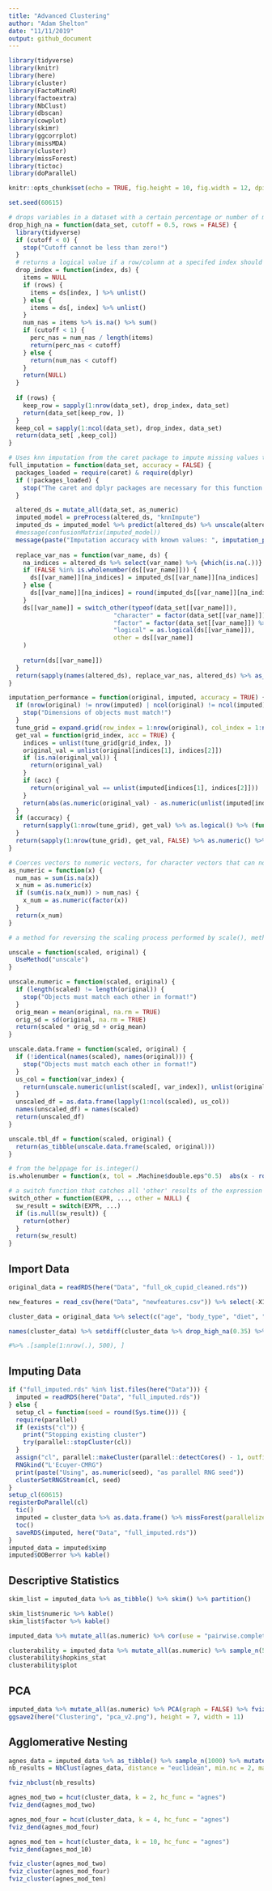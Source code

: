 ```yaml
---
title: "Advanced Clustering"
author: "Adam Shelton"
date: "11/11/2019"
output: github_document
---
```


```r
library(tidyverse)
library(knitr)
library(here)
library(cluster)
library(FactoMineR)
library(factoextra)
library(NbClust)
library(dbscan)
library(cowplot)
library(skimr)
library(ggcorrplot)
library(missMDA)
library(cluster)
library(missForest)
library(tictoc)
library(doParallel)

knitr::opts_chunk$set(echo = TRUE, fig.height = 10, fig.width = 12, dpi = 400)

set.seed(60615)

# drops variables in a dataset with a certain percentage or number of missing values (a lower value means less missing values are allowed before a variable is dropped)
drop_high_na = function(data_set, cutoff = 0.5, rows = FALSE) {
  library(tidyverse)
  if (cutoff < 0) {
    stop("Cutoff cannot be less than zero!")
  }
  # returns a logical value if a row/column at a specifed index should be dropped
  drop_index = function(index, ds) {
    items = NULL
    if (rows) {
      items = ds[index, ] %>% unlist()
    } else {
      items = ds[, index] %>% unlist()
    }
    num_nas = items %>% is.na() %>% sum()
    if (cutoff < 1) {
      perc_nas = num_nas / length(items)
      return(perc_nas < cutoff)
    } else {
      return(num_nas < cutoff)
    }
    return(NULL)
  }
  
  if (rows) {
    keep_row = sapply(1:nrow(data_set), drop_index, data_set)
    return(data_set[keep_row, ])
  }
  keep_col = sapply(1:ncol(data_set), drop_index, data_set)
  return(data_set[ ,keep_col])
}

# Uses knn imputation from the caret package to impute missing values that match the format of surrounding variables
full_imputation = function(data_set, accuracy = FALSE) {
  packages_loaded = require(caret) & require(dplyr)
  if (!packages_loaded) {
    stop("The caret and dplyr packages are necessary for this function!")
  }

  altered_ds = mutate_all(data_set, as_numeric)
  imputed_model = preProcess(altered_ds, "knnImpute") 
  imputed_ds = imputed_model %>% predict(altered_ds) %>% unscale(altered_ds)
  #message(confusionMatrix(imputed_model))
  message(paste("Imputation accuracy with known values: ", imputation_performance(altered_ds, imputed_ds) %>% (function(x) x * 100) %>% round(1), "%", sep = ""))
    
  replace_var_nas = function(var_name, ds) {
    na_indices = altered_ds %>% select(var_name) %>% {which(is.na(.))}
    if (FALSE %in% is.wholenumber(ds[[var_name]])) {
      ds[[var_name]][na_indices] = imputed_ds[[var_name]][na_indices]
    } else {
      ds[[var_name]][na_indices] = round(imputed_ds[[var_name]][na_indices])
    }
    ds[[var_name]] = switch_other(typeof(data_set[[var_name]]),
                             "character" = factor(data_set[[var_name]]) %>% levels() %>% .[ds[[var_name]]],
                             "factor" = factor(data_set[[var_name]]) %>% levels() %>% .[ds[[var_name]]] %>% factor(),
                             "logical" = as.logical(ds[[var_name]]),
                             other = ds[[var_name]]
    )
    
    return(ds[[var_name]])
  }
  return(sapply(names(altered_ds), replace_var_nas, altered_ds) %>% as_tibble())
}

imputation_performance = function(original, imputed, accuracy = TRUE) {
  if (nrow(original) != nrow(imputed) | ncol(original) != ncol(imputed)) {
    stop("Dimensions of objects must match!")
  }
  tune_grid = expand.grid(row_index = 1:nrow(original), col_index = 1:ncol(original))
  get_val = function(grid_index, acc = TRUE) {
    indices = unlist(tune_grid[grid_index, ])
    original_val = unlist(original[indices[1], indices[2]])
    if (is.na(original_val)) {
      return(original_val)
    }
    if (acc) {
      return(original_val == unlist(imputed[indices[1], indices[2]]))
    }
    return(abs(as.numeric(original_val) - as.numeric(unlist(imputed[indices[1], indices[2]]))))
  }
  if (accuracy) {
    return(sapply(1:nrow(tune_grid), get_val) %>% as.logical() %>% (function(x) sum(x, na.rm = TRUE) / sum(!is.na(x))))
  }
  return(sapply(1:nrow(tune_grid), get_val, FALSE) %>% as.numeric() %>% (function(x) sum(x, na.rm = TRUE) / sum(!is.na(x))))
}

# Coerces vectors to numeric vectors, for character vectors that can not be coerced directly to numeric, the vector is coerced to a factor then a numeric vector
as_numeric = function(x) {
  num_nas = sum(is.na(x))
  x_num = as.numeric(x)
  if (sum(is.na(x_num)) > num_nas) {
    x_num = as.numeric(factor(x))
  }
  return(x_num)
}

# a method for reversing the scaling process performed by scale(), methods automatically call the right function for the right input class, when the generic method is used. This allows unscale() to work for numeric vectors, data frames, and tibbles

unscale = function(scaled, original) {
  UseMethod("unscale")
}

unscale.numeric = function(scaled, original) {
  if (length(scaled) != length(original)) {
    stop("Objects must match each other in format!")
  }
  orig_mean = mean(original, na.rm = TRUE)
  orig_sd = sd(original, na.rm = TRUE)
  return(scaled * orig_sd + orig_mean)
}

unscale.data.frame = function(scaled, original) {
  if (!identical(names(scaled), names(original))) {
    stop("Objects must match each other in format!")
  }
  us_col = function(var_index) {
    return(unscale.numeric(unlist(scaled[, var_index]), unlist(original[, var_index])) )
  }
  unscaled_df = as.data.frame(lapply(1:ncol(scaled), us_col))
  names(unscaled_df) = names(scaled)
  return(unscaled_df)
}

unscale.tbl_df = function(scaled, original) {
  return(as_tibble(unscale.data.frame(scaled, original)))
}

# from the helppage for is.integer()
is.wholenumber = function(x, tol = .Machine$double.eps^0.5)  abs(x - round(x)) < tol

# a switch function that catches all 'other' results of the expression
switch_other = function(EXPR, ..., other = NULL) {
  sw_result = switch(EXPR, ...)
  if (is.null(sw_result)) {
    return(other)
  }
  return(sw_result)
}
```

## Import Data
```r
original_data = readRDS(here("Data", "full_ok_cupid_cleaned.rds"))

new_features = read_csv(here("Data", "newfeatures.csv")) %>% select(-X1) %>% as.matrix() %>% scale()

cluster_data = original_data %>% select(c("age", "body_type", "diet", "drinks", "drugs", "education", "ethnicity", "job", "orientation", "religion", "sex", "smokes", "status", "sign_import", "dogs", "cats", "kids", "multi_ling", "days_since_online", "distance")) %>% select(-c(cats, dogs)) %>%  mutate_if(is.character, factor) %>% filter(distance < 50) %>% select(-distance) 

names(cluster_data) %>% setdiff(cluster_data %>% drop_high_na(0.35) %>% names)

#%>% .[sample(1:nrow(.), 500), ]
```

## Imputing Data
```r
if ("full_imputed.rds" %in% list.files(here("Data"))) {
  imputed = readRDS(here("Data", "full_imputed.rds"))
} else {
  setup_cl = function(seed = round(Sys.time())) {
  require(parallel)
  if (exists("cl")) {
    print("Stopping existing cluster")
    try(parallel::stopCluster(cl))
  }
  assign("cl", parallel::makeCluster(parallel::detectCores() - 1, outfile = "out.txt"), envir = globalenv())
  RNGkind("L'Ecuyer-CMRG")
  print(paste("Using", as.numeric(seed), "as parallel RNG seed"))
  clusterSetRNGStream(cl, seed)
}
setup_cl(60615)
registerDoParallel(cl)
  tic()
  imputed = cluster_data %>% as.data.frame() %>% missForest(parallelize = "forests")
  toc()
  saveRDS(imputed, here("Data", "full_imputed.rds"))  
}
imputed_data = imputed$ximp
imputed$OOBerror %>% kable()
```

<!--
# Take 1

## PCA
```r
PCA(new_features, graph = FALSE) %>% fviz_pca_biplot(label = "var", col.var = "red", col.ind = "grey")
ggsave2(here("Clustering", "pca.png"), height = 7, width = 11)
```



## CLARA
```r
#nb <- NbClust(new_features, distance = "euclidean", min.nc = 2, max.nc = 10, method = "complete", index ="all")

build_clara = function(x) {
  clara(new_features, x)
}

clara_mods = lapply(1:10, build_clara)

clara_viz = lapply(clara_mods[2:10], fviz_cluster, labelsize = 0)
plot_grid(plotlist = clara_viz)

ggsave2(here("Clustering", "clara_all.png"), height = 7, width = 11)

clara_viz[[2]]
ggsave2(here("Clustering", "clara_three.png"), height = 7, width = 11)

```

## DBSCAN
```r
kNNdistplot(new_features, k = ncol(new_features) - 1)
abline(h= 0.5, col = "red", lty=2)
test = dbscan(new_features, 0.5)

fviz_cluster(test, new_features, labelsize = 0)
```

# Take 2
-->
## Descriptive Statistics
```r
skim_list = imputed_data %>% as_tibble() %>% skim() %>% partition()

skim_list$numeric %>% kable()
skim_list$factor %>% kable()

imputed_data %>% mutate_all(as.numeric) %>% cor(use = "pairwise.complete.obs") %>% ggcorrplot()

clusterability = imputed_data %>% mutate_all(as.numeric) %>% sample_n(5000) %>% get_clust_tendency(n = 50)
clusterability$hopkins_stat
clusterability$plot
```


## PCA
```r
imputed_data %>% mutate_all(as.numeric) %>% PCA(graph = FALSE) %>% fviz_pca_biplot(label = "var", col.var = "red", col.ind = "grey")
ggsave2(here("Clustering", "pca_v2.png"), height = 7, width = 11)
```

<!--## PAM
```r
gower_data = original_data %>% imputeFAMD() %>% mutate_all(factor) %>% daisy(metric = "gower")

gower_data %>% fviz_dist()

sil_width <- c(NA)
for(i in 2:15){  
  pam_fit <- pam(gower_data, diss = TRUE, k = i)  
  sil_width[i] <- pam_fit$silinfo$avg.width  
}

plot(1:8, sil_width,
     xlab = "Number of clusters",
     ylab = "Silhouette Width")
lines(1:8, sil_width)
```
-->
## Agglomerative Nesting
```r
agnes_data = imputed_data %>% as_tibble() %>% sample_n(1000) %>% mutate_all(as.numeric) %>% mutate_all(scale) 
nb_results = NbClust(agnes_data, distance = "euclidean", min.nc = 2, max.nc = 10, method = "ward.D2")

fviz_nbclust(nb_results)

agnes_mod_two = hcut(cluster_data, k = 2, hc_func = "agnes")
fviz_dend(agnes_mod_two)

agnes_mod_four = hcut(cluster_data, k = 4, hc_func = "agnes")
fviz_dend(agnes_mod_four)

agnes_mod_ten = hcut(cluster_data, k = 10, hc_func = "agnes")
fviz_dend(agnes_mod_10)

fviz_cluster(agnes_mod_two)
fviz_cluster(agnes_mod_four)
fviz_cluster(agnes_mod_ten)
```

